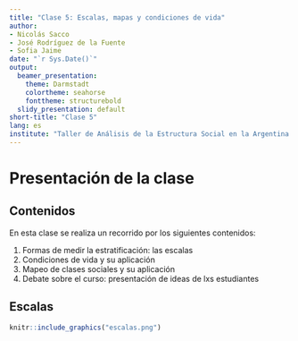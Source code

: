 ```yaml
---
title: "Clase 5: Escalas, mapas y condiciones de vida"
author:
- Nicolás Sacco
- José Rodríguez de la Fuente
- Sofia Jaime
date: "`r Sys.Date()`"
output:
  beamer_presentation:
    theme: Darmstadt
    colortheme: seahorse
    fonttheme: structurebold
  slidy_presentation: default
short-title: "Clase 5"
lang: es
institute: "Taller de Análisis de la Estructura Social en la Argentina Contemporánea \nMaestría en Generación y Análisis de Información Estadística (UNTREF)" 
---
```


# Presentación de la clase

## Contenidos 

En esta clase se realiza un recorrido por los siguientes contenidos:

1. Formas de medir la estratificación: las escalas
2. Condiciones de vida y su aplicación
3. Mapeo de clases sociales y su aplicación
4. Debate sobre el curso: presentación de ideas de lxs estudiantes

## Escalas

```r
knitr::include_graphics("escalas.png")
```
